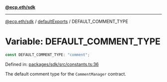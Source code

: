 [**@ecp.eth/sdk**](../../index.mdx)

***

[@ecp.eth/sdk](/sdk-reference/index.mdx) / [defaultExports](/sdk-reference/defaultExports/index.mdx) / DEFAULT\_COMMENT\_TYPE

# Variable: DEFAULT\_COMMENT\_TYPE

```ts
const DEFAULT_COMMENT_TYPE: "comment";
```

Defined in: [packages/sdk/src/constants.ts:36](https://github.com/ecp-eth/comments-monorepo/blob/main/packages/sdk/src/constants.ts#L36)

The default comment type for the `CommentManager` contract.
